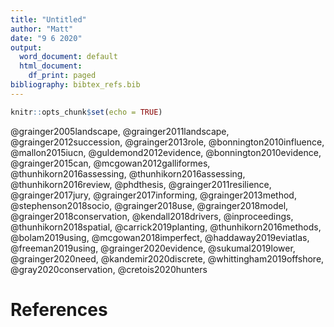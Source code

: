 ```yaml
---
title: "Untitled"
author: "Matt"
date: "9 6 2020"
output:
  word_document: default
  html_document:
    df_print: paged
bibliography: bibtex_refs.bib
---
```


```r
knitr::opts_chunk$set(echo = TRUE)
```

@grainger2005landscape,
@grainger2011landscape,
@grainger2012succession,
@grainger2013role,
@bonnington2010influence,
@mallon2015iucn,
@guldemond2012evidence,
@bonnington2010evidence,
@grainger2015can,
@mcgowan2012galliformes,
@thunhikorn2016assessing,
@thunhikorn2016assessing,
@thunhikorn2016review,
@phdthesis,
@grainger2011resilience,
@grainger2017jury,
@grainger2017informing,
@grainger2013method,
@stephenson2018socio,
@grainger2018use,
@grainger2018model,
@grainger2018conservation,
@kendall2018drivers,
@inproceedings,
@thunhikorn2018spatial,
@carrick2019planting,
@thunhikorn2016methods,
@bolam2019using,
@mcgowan2018imperfect,
@haddaway2019eviatlas,
@freeman2019using,
@grainger2020evidence,
@sukumal2019lower,
@grainger2020need,
@kandemir2020discrete,
@whittingham2019offshore,
@gray2020conservation,
@cretois2020hunters




# References {-}

<div id="refs"></div>